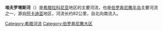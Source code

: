 '''埃夫罗塔斯河'''（{{lang-el|Ευρώτας}}）是[[希腊|希腊]][[拉科尼亚|拉科尼亚]]地区的主要河流，也是[[伯罗奔尼撒半岛|伯罗奔尼撒半岛]]主要河流之一，源自[[阿卡迪亚|阿卡迪亚]]地区，河流长约82公里，自北向南流入{{le|拉科尼亚湾|Laconian Gulf}}。

[[Category:希腊河流|Category:希腊河流]]
[[Category:伯罗奔尼撒大区|Category:伯罗奔尼撒大区]]